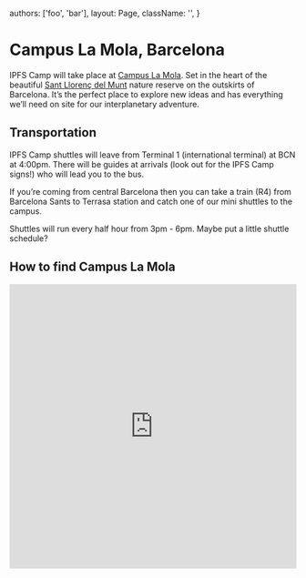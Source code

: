 


  authors: ['foo', 'bar'],
  layout: Page,
  className: '',
}

# Campus La Mola, Barcelona

<div className="mw7">

IPFS Camp will take place at [Campus La Mola](https://www.chateauform.com/en/house/campus-la-mola/). Set in the heart of the beautiful [Sant Llorenç del Munt](https://www.google.com/maps/place/Parc+Natural+de+Sant+Lloren%C3%A7+del+Munt+i+l'Obac/@41.6442383,1.9685826,15z/data=!4m2!3m1!1s0x0:0x20004edc6bd8b0fd?sa=X&ved=2ahUKEwjsx_2I2-3hAhXMy4UKHUjBAUUQ_BIwF3oECA0QCA) nature reserve on the outskirts of Barcelona. It’s the perfect place to explore new ideas and has everything we’ll need on site for our interplanetary adventure.

</div>

<CFGallery />

## Transportation

<div className="mw7">

IPFS Camp shuttles will leave from Terminal 1 (international terminal) at BCN at 4:00pm. There will be guides at arrivals (look out for the IPFS Camp signs!) who will lead you to the bus.

If you’re coming from central Barcelona then you can take a train (R4) from Barcelona Sants to Terrasa station and catch one of our mini shuttles to the campus.

Shuttles will run every half hour from 3pm - 6pm. Maybe put a little shuttle schedule?

</div>

## How to find Campus La Mola

<iframe
  width="100%"
  height="500"
  id="gmap_canvas"
  src="https://maps.google.com/maps?q=campus%20la%20mola&t=&z=13&ie=UTF8&iwloc=&output=embed"
  frameBorder="0"
  scrolling="no"
  marginHeight="0"
  marginWidth="0"
/>
